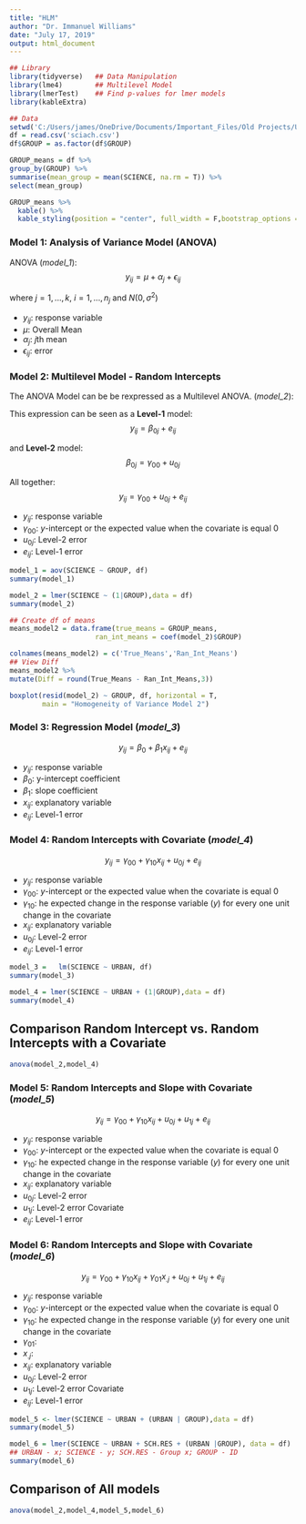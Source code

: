 ```yaml
---
title: "HLM"
author: "Dr. Immanuel Williams"
date: "July 17, 2019"
output: html_document
---
```




```r
## Library
library(tidyverse)   ## Data Manipulation
library(lme4)        ## Multilevel Model
library(lmerTest)    ## Find p-values for lmer models
library(kableExtra)

## Data
setwd('C:/Users/james/OneDrive/Documents/Important_Files/Old Projects/UTQ_Battey/Data Analysis/Attempt 25(new paper)/all_teachers_analysis')
df = read.csv('sciach.csv')
df$GROUP = as.factor(df$GROUP)
```




```r
GROUP_means = df %>%
group_by(GROUP) %>%
summarise(mean_group = mean(SCIENCE, na.rm = T)) %>%
select(mean_group)

GROUP_means %>%
  kable() %>%
  kable_styling(position = "center", full_width = F,bootstrap_options ="bordered")
```


### Model 1: Analysis of Variance Model (ANOVA)
ANOVA (*model_1*):
$$y_{ij} = \mu + \alpha_j + \epsilon_{ij} $$

where $j = 1, ..., k$, $i = 1, ..., n_j$ and $N(0,\sigma^2)$

- $y_{ij}$: response variable
- $\mu$: Overall Mean
- $\alpha_j$: $j$th mean
- $\epsilon_{ij}$: error

### Model 2: Multilevel Model - Random Intercepts
The ANOVA Model can be be rexpressed as a Multilevel ANOVA. (*model_2*):

This expression can be seen as a **Level-1** model:
$$y_{ij} = \beta_{0j} + e_{ij} $$

and **Level-2** model:
$$\beta_{0j} = \gamma_{00} + u_{0j}$$

All together:
$$y_{ij} = \gamma_{00} + u_{0j} + e_{ij} $$


- $y_{ij}$: response variable
- $\gamma_{00}$:  $y$-intercept or the expected value when the covariate is equal 0
- $u_{0j}$: Level-2 error
- $e_{ij}$: Level-1 error


```r
model_1 = aov(SCIENCE ~ GROUP, df)
summary(model_1)
```




```r
model_2 = lmer(SCIENCE ~ (1|GROUP),data = df)
summary(model_2) 
```






```r
## Create df of means
means_model2 = data.frame(true_means = GROUP_means,
                     ran_int_means = coef(model_2)$GROUP) 

colnames(means_model2) = c('True_Means','Ran_Int_Means')
## View Diff
means_model2 %>%
mutate(Diff = round(True_Means - Ran_Int_Means,3))
```






```r
boxplot(resid(model_2) ~ GROUP, df, horizontal = T,
        main = "Homogeneity of Variance Model 2")
```



### Model 3: Regression Model (*model_3*)

$$y_{ij} = \beta_0 + \beta_1 x_{ij} + e_{ij} $$

- $y_{ij}$: response variable
- $\beta_0$: y-intercept coefficient
- $\beta_1$: slope coefficient
- $x_{ij}$: explanatory variable
- $e_{ij}$: Level-1 error

### Model 4:  Random Intercepts with Covariate (*model_4*)

$$y_{ij} = \gamma_{00} + \gamma_{10} x_{ij} + u_{0j} + e_{ij} $$

- $y_{ij}$: response variable
- $\gamma_{00}$:  $y$-intercept or the expected value when the covariate is equal 0
- $\gamma_{10}$: he expected change in the response variable ($y$) for every one unit change in the covariate
- $x_{ij}$: explanatory variable
- $u_{0j}$: Level-2 error
- $e_{ij}$: Level-1 error

```r
model_3 =   lm(SCIENCE ~ URBAN, df)
summary(model_3)
```




```r
model_4 = lmer(SCIENCE ~ URBAN + (1|GROUP),data = df)
summary(model_4) 
```




## Comparison Random Intercept vs. Random Intercepts with a Covariate

```r
anova(model_2,model_4)
```



### Model 5:  Random Intercepts  and Slope with Covariate (*model_5*)

$$y_{ij} = \gamma_{00} + \gamma_{10} x_{ij} + u_{0j} + u_{1j} + e_{ij} $$

- $y_{ij}$: response variable
- $\gamma_{00}$:  $y$-intercept or the expected value when the covariate is equal 0
- $\gamma_{10}$: he expected change in the response variable ($y$) for every one unit change in the covariate
- $x_{ij}$: explanatory variable
- $u_{0j}$: Level-2 error
- $u_{1j}$: Level-2 error Covariate
- $e_{ij}$: Level-1 error



### Model 6:  Random Intercepts and Slope with Covariate (*model_6*)

$$y_{ij} = \gamma_{00} + \gamma_{10} x_{ij} +\gamma_{01} x_{.j} + u_{0j} + u_{1j} + e_{ij} $$

- $y_{ij}$: response variable
- $\gamma_{00}$:  $y$-intercept or the expected value when the covariate is equal 0
- $\gamma_{10}$: he expected change in the response variable ($y$) for every one unit change in the covariate
- $\gamma_{01}$: 
- $x_{.j}$:
- $x_{ij}$: explanatory variable
- $u_{0j}$: Level-2 error
- $u_{1j}$: Level-2 error Covariate
- $e_{ij}$: Level-1 error



```r
model_5 <- lmer(SCIENCE ~ URBAN + (URBAN | GROUP),data = df)
summary(model_5)
```




```r
model_6 = lmer(SCIENCE ~ URBAN + SCH.RES + (URBAN |GROUP), data = df)
## URBAN - x; SCIENCE - y; SCH.RES - Group x; GROUP - ID
summary(model_6) 
```



## Comparison of All models
```r
anova(model_2,model_4,model_5,model_6)
```


























